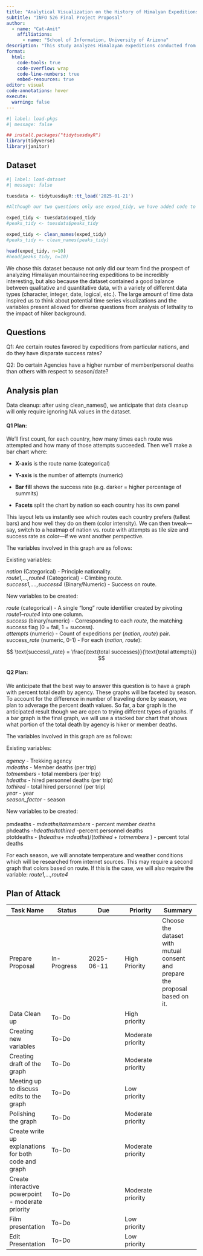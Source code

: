 ---
title: "Analytical Visualization on the History of Himalyan Expeditions"
subtitle: "INFO 526 Final Project Proposal"
author: 
  - name: "Cat-Amit"
    affiliations:
      - name: "School of Information, University of Arizona"
description: "This study analyzes Himalayan expeditions conducted from 2020 to 2024. It aims to understand the preferred routes of a particular nation and to determine how death rates for different agencies vary by time of year."
format:
  html:
    code-tools: true
    code-overflow: wrap
    code-line-numbers: true
    embed-resources: true
editor: visual
code-annotations: hover
execute:
  warning: false
---

```{r}
#| label: load-pkgs
#| message: false

## install.packages("tidytuesdayR")
library(tidyverse)
library(janitor)

```

## Dataset

```{r}
#| label: load-dataset
#| message: false

tuesdata <- tidytuesdayR::tt_load('2025-01-21')

#Although our two questions only use exped_tidy, we have added code to make a separate peaks_tidy in case we find out that we need variables from that dataframe later on.

exped_tidy <- tuesdata$exped_tidy
#peaks_tidy <- tuesdata$peaks_tidy

exped_tidy <- clean_names(exped_tidy)
#peaks_tidy <- clean_names(peaks_tidy)

head(exped_tidy, n=10)
#head(peaks_tidy, n=10)

```

We chose this dataset because not only did our team find the prospect of analyzing Himalayan mountaineering expeditions to be incredibly interesting, but also because the dataset contained a good balance between qualitative and quantitative data, with a variety of different data types (character, integer, date, logical, etc.). The large amount of time data inspired us to think about potential time series visualizations and the variables present allowed for diverse questions from analysis of lethality to the impact of hiker background.

## Questions

Q1: Are certain routes favored by expeditions from particular nations, and do they have disparate success rates?

Q2: Do certain Agencies have a higher number of member/personal deaths than others with respect to season/date?

## Analysis plan

Data cleanup: after using clean_names(), we anticipate that data cleanup will only require ignoring NA values in the dataset.

#### Q1 Plan:

We’ll first count, for each country, how many times each route was attempted and how many of those attempts succeeded. Then we’ll make a bar chart where:

-   **X-axis** is the route name (categorical)

-   **Y-axis** is the number of attempts (numeric)

-   **Bar fill** shows the success rate (e.g. darker = higher percentage of summits)

-   **Facets** split the chart by nation so each country has its own panel

This layout lets us instantly see which routes each country prefers (tallest bars) and how well they do on them (color intensity). We can then tweak—say, switch to a heatmap of nation vs. route with attempts as tile size and success rate as color—if we want another perspective.

The variables involved in this graph are as follows:

Existing variables:

*nation* (Categorical) - Principle nationality.\
*route1,...,route4* (Categorical) - Climbing route.\
*success1,....,success4* (Binary/Numeric) - Success on route.

New variables to be created:

*route* (categorical) - A single “long” route identifier created by pivoting *route1–route4* into one column.\
*success* (binary/numeric) - Corresponding to each *route*, the matching *success* flag (0 = fail, 1 = success).\
*attempts* (numeric) - Count of expeditions per (*nation, route*) pair.\
success*\_rate* (numeric, 0-1) - For each (*nation, route*):

$$
\text{success\_rate} = \frac{\text{total successes}}{\text{total attempts}}
$$

#### Q2 Plan:

We anticipate that the best way to answer this question is to have a graph with percent total death by agency. These graphs will be faceted by season. To account for the difference in number of traveling done by season, we plan to adverage the percent death values. So far, a bar graph is the anticipated result though we are open to trying different types of graphs. If a bar graph is the final graph, we will use a stacked bar chart that shows what portion of the total death by agency is hiker or member deaths.

The variables involved in this graph are as follows:

Existing variables:\
\
*agency* - Trekking agency\
*mdeaths* - Member deaths (per trip)\
*totmembers* - total members (per trip)\
*hdeaths* - hired personnel deaths (per trip)\
*tothired* - total hired personnel (per trip)\
*year* - year\
*season_factor* - season

New variables to be created:\
\
pmdeaths - *mdeaths*/*totmembers* - percent member deaths\
phdeaths -*hdeaths*/*tothired* -percent personnel deaths\
ptotdeaths - (*hdeaths*+ *mdeaths*)/(*tothired* + *totmembers* ) - percent total deaths

For each season, we will annotate temperature and weather conditions which will be researched from internet sources. This may require a second graph that colors based on route. If this is the case, we will also require the variable: *route1,...,route4*

## Plan of Attack

| Task Name | Status | Due | Priority | Summary |
|----|----|----|----|----|
| Prepare Proposal | In-Progress | 2025-06-11 | High Priority | Choose the dataset with mutual consent and prepare the proposal based on it. |
| Data Clean up | To-Do |  | High priority |  |
| Creating new variables | To-Do |  | Moderate priority |  |
| Creating draft of the graph | To-Do |  | Moderate priority |  |
| Meeting up to discuss edits to the graph | To-Do |  | Low priority |  |
| Polishing the graph | To-Do |  | Moderate priority |  |
| Create write up explanations for both code and graph | To-Do |  | Moderate priority |  |
| Create interactive powerpoint - moderate priority | To-Do |  | Moderate priority |  |
| Film presentation | To-Do |  | Low priority |  |
| Edit Presentation | To-Do |  | Low priority |  |
